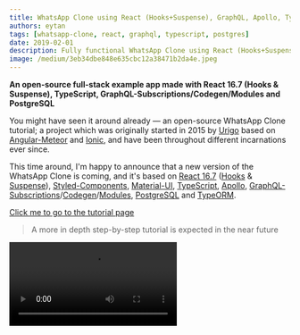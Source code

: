 ```yaml
---
title: WhatsApp Clone using React (Hooks+Suspense), GraphQL, Apollo, TypeScript and PostgreSQL
authors: eytan
tags: [whatsapp-clone, react, graphql, typescript, postgres]
date: 2019-02-01
description: Fully functional WhatsApp Clone using React (Hooks+Suspense), GraphQL, Apollo, TypeScript and PostgreSQL
image: /medium/3eb34dbe848e635cbc12a38471b2da4e.jpeg
---
```


**An open-source full-stack example app made with React 16.7 (Hooks & Suspense), TypeScript, GraphQL-Subscriptions/Codegen/Modules and PostgreSQL**

You might have seen it around already — an open-source WhatsApp Clone tutorial; a project which was originally started in 2015 by [Urigo](https://github.com/urigo) based on [Angular-Meteor](https://angular-meteor.com/tutorials/whatsapp2-tutorial) and [Ionic](https://ionicframework.com), and have been throughout different incarnations ever since.

This time around, I'm happy to announce that a new version of the WhatsApp Clone is coming, and it's based on [React 16.7](https://reactjs.org) ([Hooks](https://reactjs.org/docs/hooks-intro.html) & [Suspense](https://reactjs.org/docs/react-api.html#suspense)), [Styled-Components](https://github.com/styled-components/styled-components), [Material-UI](https://github.com/mui-org/material-ui), [TypeScript](https://typescriptlang.org), [Apollo](https://apollographql.com), [GraphQL-Subscriptions](https://youtube.com/watch?v=Wi7P39sF2nw)/[Codegen](https://graphql-code-generator.com)/[Modules](https://graphql-modules.com), [PostgreSQL](https://postgresql.org) and [TypeORM](https://github.com/typeorm/typeorm).

[Click me to go to the tutorial page](https://tortilla.academy/Urigo/WhatsApp-Clone-Tutorial)

> A more in depth step-by-step tutorial is expected in the near future

<Video src="/medium/68ea32458cb9961d5132fe3c6ba8788c.webm" title="WE WERE ON A BREAK!!!!" />

## What is it good for?

This app was built with all the latest and hottest technologies out there. The purpose is simple — it should be a guideline for building a proper app, thus we thought very carefully regards the design patterns and architecture used in it, plus, we made sure to cover all communication methods with a GraphQL-back-end in different variations (query, mutation, subscription). This way whenever you're looking to start a new app, maintain an existing one or upgrade your dev-stack, the WhatsApp-clone can be a great source to start with! It's full stack and has a complete flow.

## Why did we choose this dev-stack?

React, GraphQL, Apollo, PostgreSQL and TypeScript for obvious reasons — they are backed by a strong ecosystem that grows rapidly. These technologies can be used in endless variations, and there's no one way which is the most right of doing so, but we chose a way that makes the most sense for us and that we truly believe in when it comes to building apps. We've connected it all with [TypeORM](https://github.com/typeorm/typeorm), [GraphQL-Code-Generator](https://graphql-code-generator.com), [GraphQL-Modules](https://graphql-modules.com) for the following reasons:

- The GraphQL back-end was implemented using [GraphQL-Modules](https://graphql-modules.com) where logic was splitted into feature based modules. GraphQL-Modules is a library which provides you with the ability to manage and maintain your GraphQL schema in a scalable and reusable way. Not once nor twice I have seen people who struggle with that and get tangled upon their own creation, and with GraphQL-Modules where you have a very defined structure, this problem can be easily solved. You can read more in [this series of 7 blog posts about it](/blog/graphql-modules).
- Every GraphQL/TypeScript definition was automatically generated with [GraphQL-Code-Generator](https://graphql-code-generator.com) using a single command call. There's no need to maintain the same thing twice if it already exists in one way or another. This way you don't have to write TypeScript type definitions for your GraphQL documents (queries, mutations and subscriptions), GraphQL resolvers and GraphQL types.
- The new version of React 16.7 was used with Hooks and Suspense and 100% of the project is made out of function components. The front-end communicates with the back-end using only hooks and there was no use in GraphQL-React components, which makes async tasks look a lot more readable with no extra indentations.
- We used TypeORM to correctly split the logic of the entities in the database and define the relationships between them. ORMs are controversial these days, but they can help a lot in some cases, and we thought a good example could be valuable to the community.

## What to expect?

- Basic authentication
- Image uploading with [Cloudinary](https://cloudinary.com)
- Live updates with GraphQL Subscriptions
- 100% function components with React Hooks
- GraphQL's communication with [react-apollo-hooks](https://github.com/trojanowski/react-apollo-hooks)

This can be extremely useful for those who have little to no background in one of the technologies in our dev-stack. We will let you know when it's ready and will publish it due time, until then be sure to follow [our blog](https://the-guild.dev/blog) and the GitHub repositories.

## Influence

We want to hear your opinions!

Should we choose another library and technology over another? Could we write the code better/cleaner? Should we add a specific feature to the app? We want to hear it all!

Please tell us now, so we could integrate your feedback on the tutorial itself!

We want to keep evolving the stack and as the tutorial would be based on git commits, we want to create the same clone with different tech-stacks and compare them on this real app using code diffs.

Everything is completely free and open source, and we want your help and (**not financial**) contribution!

Best place would be to open an issue or create a PR on the repositories:

- Server — [urigo/WhatsApp-Clone-Server](https://github.com/Urigo/WhatsApp-Clone-server)
- Client — [urigo/WhatsApp-Clone-Client-React](https://github.com/Urigo/WhatsApp-Clone-Client-React)

Again, all types of feedback is welcome, write freely!

See you in the tutorial!

